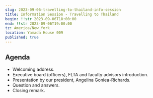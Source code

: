 ```yaml
---
slug: 2023-09-06-travelling-to-thailand-info-session
title: Information Session - Travelling to Thailand
begin: !!str 2023-09-06T18:00:00
end: !!str 2023-09-06T19:00:00
tz: America/New_York
location: Yamada House 009
published: true
---
```


## Agenda

- Welcoming address.
- Executive board (officers), FLTA and faculty advisors introduction.
- Presentation by our president, Angelina Goniea-Richards.
- Question and answers.
- Closing remark.
